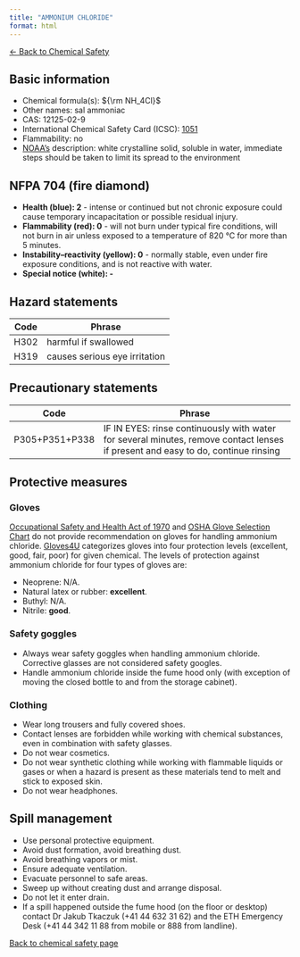 ```yaml
---
title: "AMMONIUM CHLORIDE"
format: html
---
```


[← Back to Chemical Safety](../chemical-safety.qmd)


## Basic information
- Chemical formula(s): ${\rm NH_4Cl}$
- Other names: sal ammoniac
- CAS: 12125-02-9
- International Chemical Safety Card (ICSC): [1051](https://inchem.org/documents/icsc/icsc/eics1051.htm)
- Flammability: no
- [NOAA's](https://cameochemicals.noaa.gov/chemical/2422) description: white crystalline solid, soluble in water, immediate steps should be taken to limit its spread to the environment

## NFPA 704 (fire diamond)
- **Health (blue): 2** - intense or continued but not chronic exposure could cause temporary incapacitation or possible residual injury.
- **Flammability (red): 0** - will not burn under typical fire conditions, will not burn in air unless exposed to a temperature of 820 °C for more than 5 minutes.
- **Instability–reactivity (yellow): 0** - normally stable, even under fire exposure conditions, and is not reactive with water.
- **Special notice (white): -**

## Hazard statements
| Code | Phrase                        |
| ---- | ----------------------------- |
| H302 | harmful if swallowed          |
| H319 | causes serious eye irritation |

## Precautionary statements
| Code           | Phrase                                                                                                                           |
| -------------- | -------------------------------------------------------------------------------------------------------------------------------- |
| P305+P351+P338 | IF IN EYES: rinse continuously with water for several minutes, remove contact lenses if present and easy to do, continue rinsing |

## Protective measures

### Gloves
[Occupational Safety and Health Act of 1970](https://www.osha.gov/sites/default/files/publications/osha3151.pdf) and [OSHA Glove Selection Chart](https://safety.fsu.edu/safety_manual/OSHA%20Glove%20Selection%20Chart.pdf) do not provide recommendation on gloves for handling ammonium chloride. [Gloves4U](https://www.gloves4u.eu/x/Chemical%20Resistant%20Chart%20-%20final%20(5).pdf) categorizes gloves into four protection levels (excellent, good, fair, poor) for given chemical. The levels of protection against ammonium chloride for four types of gloves are:

- Neoprene: N/A.
- Natural latex or rubber: **excellent**.
- Buthyl: N/A.
- Nitrile: **good**.

### Safety goggles
- Always wear safety goggles when handling ammonium chloride. Corrective glasses are not considered safety googles.
- Handle ammonium chloride inside the fume hood only (with exception of moving the closed bottle to and from the storage cabinet).

### Clothing
- Wear long trousers and fully covered shoes.
- Contact lenses are forbidden while working with chemical substances, even in combination with safety glasses.
- Do not wear cosmetics.
- Do not wear synthetic clothing while working with flammable liquids or gases or when a hazard is present as these materials tend to melt and stick to exposed skin.
- Do not wear headphones.

## Spill management
- Use personal protective equipment.
- Avoid dust formation, avoid breathing dust.
- Avoid breathing vapors or mist.
- Ensure adequate ventilation.
- Evacuate personnel to safe areas.
- Sweep up without creating dust and arrange disposal.
- Do not let it enter drain.
- If a spill happened outside the fume hood (on the floor or desktop) contact Dr Jakub Tkaczuk (+41 44 632 31 62) and the ETH Emergency Desk (+41 44 342 11 88 from mobile or 888 from landline).

[Back to chemical safety page](https://github.com/Global-Health-Engineering/group-safety/tree/main/02-chemical-safety)  
